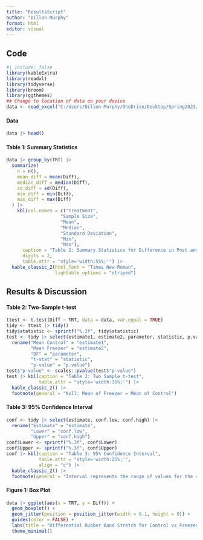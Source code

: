 ---
title: "ResultsScript"
author: "Dillon Murphy"
format: html
editor: visual
---

## Code

```{r Setup}
#| include: false
library(kableExtra)
library(readxl)
library(tidyverse)
library(broom)
library(ggthemes)
## Change to location of data on your device
data <- read_excel("C:/Users/Dillon Murphy/OneDrive/Desktop/Spring2023/STAT365/Data.xlsx")
```

#### Data

```{r}
data |> head()
```

#### Table 1: Summary Statistics

```{r}
data |> group_by(TRT) |> 
  summarize(
    n = n(),
    mean_diff = mean(Diff),
    median_diff = median(Diff),
    sd_diff = sd(Diff),
    min_diff = min(Diff),
    max_diff = max(Diff)
  ) |> 
    kbl(col.names = c("Treatment",
                    "Sample Size",
                    "Mean",
                    "Median",
                    "Standard Deviation",
                    "Min",
                    "Max"),
      caption = "Table 1: Summary Statistics for Difference in Post and Pre Treatment Stretch Lengths (mm)",
      digits = 2,
      table.attr = "style='width:55%;'") |>
  kable_classic_2(html_font = "Times New Roman",
                  lightable_options = "striped")
```

## Results & Discussion

#### Table 2: Two-Sample t-test

```{r}
ttest <- t.test(Diff ~ TRT, data = data, var.equal = TRUE)
tidy <- ttest |> tidy()
tidy$statistic <- sprintf("%.2f", tidy$statistic)
test <- tidy |> select(estimate1, estimate2, parameter, statistic, p.value) |> 
  rename("Mean Control" = "estimate1",
         "Mean Freezer" = "estimate2",
         "DF" = "parameter",
         "t-stat" = "statistic",
         "p-value" = "p.value")
test$"p-value" <- scales::pvalue(test$"p-value")
test |> kbl(caption = "Table 2: Two Sample t-test",
            table.attr = "style='width:35%;'") |> 
  kable_classic_2() |> 
  footnote(general = "Null: Mean of Freezer = Mean of Control")
```

#### Table 3: 95% Confidence Interval

```{r}
conf <- tidy |> select(estimate, conf.low, conf.high) |> 
  rename("Estimate" = "estimate", 
         "Lower" = "conf.low",
         "Upper" = "conf.high")
conf$Lower <- sprintf("%.3f", conf$Lower)
conf$Upper <- sprintf("%.3f", conf$Upper)
conf |> kbl(caption = "Table 3: 95% Confidence Interval",
            table.attr = "style='width:25%;'",
            align = "c") |> 
  kable_classic_2() |> 
  footnote(general = "Interval represents the range of values for the difference in means between Treatment 1 (Control) and Treatment 2 (Freezer).") 
```

#### Figure 1: Box Plot

```{r}
data |> ggplot(aes(x = TRT, y = Diff)) +
  geom_boxplot() +
  geom_jitter(position = position_jitter(width = 0.1, height = 0)) +
  guides(color = FALSE) +
  labs(title = "Differential Rubber Band Stretch for Control vs Freezer", subtitle = "Post - Pre Treatment Stretch Length (mm)",  y ='', x = "Treatment") +
  theme_minimal()
```

